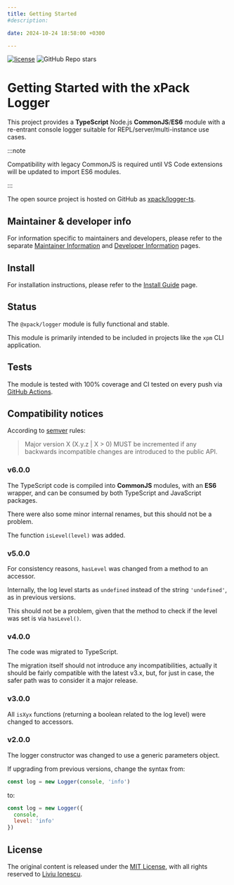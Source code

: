 ```yaml
---
title: Getting Started
#description:

date: 2024-10-24 18:58:00 +0300

---
```


[![license](https://img.shields.io/github/license/xpack/logger-ts.svg)](https://github.com/xpack/logger-ts/blob/xpack/LICENSE)
![GitHub Repo stars](https://img.shields.io/github/stars/xpack/logger-ts)

# Getting Started with the xPack Logger

This project provides a **TypeScript** Node.js **CommonJS**/**ES6** module
with a re-entrant console logger suitable for REPL/server/multi-instance
use cases.

:::note

Compatibility with legacy CommonJS is required until VS Code extensions
will be updated to import ES6 modules.

:::

The open source project is hosted on GitHub as
[xpack/logger-ts](https://github.com/xpack/logger-ts).

## Maintainer & developer info

For information specific to maintainers and developers, please refer to
the separate
[Maintainer Information](/docs/maintainer/) and
[Developer Information](/docs/developer/)
pages.

## Install

For installation instructions, please refer to the
[Install Guide](/docs/install/)
page.

## Status

The `@xpack/logger` module is fully functional and stable.

This module is primarily intended to be included in projects
like the `xpm` CLI application.

## Tests

The module is tested
with 100% coverage and CI tested on every push via
[GitHub Actions](https://github.com/xpack/logger-ts/actions).

## Compatibility notices

According to [semver](https://semver.org) rules:

> Major version X (X.y.z | X > 0) MUST be incremented if any
backwards incompatible changes are introduced to the public API.

### v6.0.0

The TypeScript code is compiled into
**CommonJS** modules, with an **ES6** wrapper, and can be consumed by both
TypeScript and JavaScript packages.

There were also some minor internal renames, but this should not be
a problem.

The function `isLevel(level)` was added.

### v5.0.0

For consistency reasons, `hasLevel` was changed from a method to an
accessor.

Internally, the log level starts as `undefined` instead of the
string `'undefined'`, as in previous versions.

This should not be a problem, given that the method to check if
the level was set is via `hasLevel()`.

### v4.0.0

The code was migrated to TypeScript.

The migration itself should not introduce any incompatibilities,
actually it should be fairly compatible with the latest v3.x,
but, for just in case, the safer path was to consider it a major
release.

### v3.0.0

All `isXyx` functions (returning a boolean related to
the log level) were changed to accessors.

### v2.0.0

The logger constructor was changed to use a generic
parameters object.

If upgrading from previous versions, change the syntax from:

```javascript
const log = new Logger(console, 'info')
```

to:

```javascript
const log = new Logger({
  console,
  level: 'info'
})
```

## License

The original content is released under the
[MIT License](https://opensource.org/license/mit/),
with all rights reserved to
[Liviu Ionescu](https://github.com/ilg-ul).
